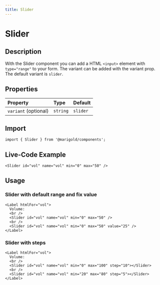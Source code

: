 ```yaml
---
title: Slider
---
```


# Slider

## Description

With the Slider component you can add a HTML `<input>` element with `type="range"` to your form.
The variant can be added with the variant prop. The default variant is `slider`.

## Properties

| Property             | Type     | Default  |
| :------------------- | :------- | :------- |
| `variant` (optional) | `string` | `slider` |

## Import

```tsx onlyCode
import { Slider } from '@marigold/components';
```

## Live-Code Example

```tsx expandCode
<Slider id="vol" name="vol" min="0" max="50" />
```

## Usage

### Slider with default range and fix value

```tsx
<Label htmlFor="vol">
  Volume:
  <br />
  <Slider id="vol" name="vol" min="0" max="50" />
  <br />
  <Slider id="vol" name="vol" min="0" max="50" value="25" />
</Label>
```

### Slider with steps

```tsx
<Label htmlFor="vol">
  Volume:
  <br />
  <Slider id="vol" name="vol" min="0" max="100" step="10"></Slider>
  <br />
  <Slider id="vol" name="vol" min="20" max="80" step="5"></Slider>
</Label>
```
